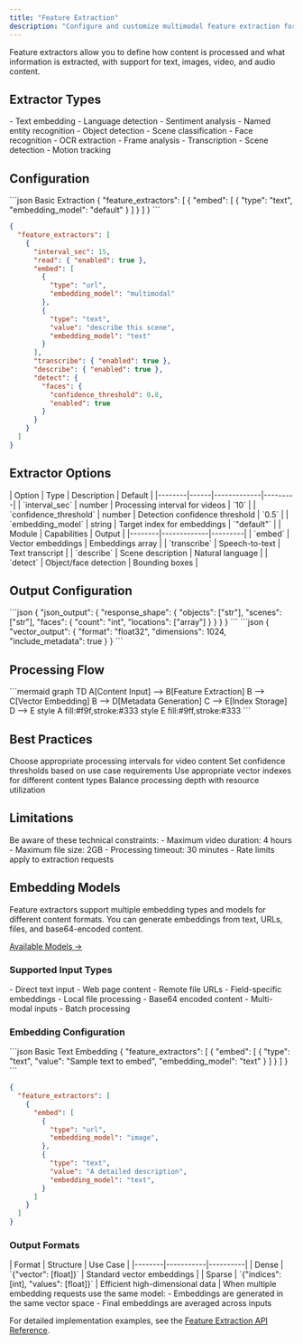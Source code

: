 ```yaml
---
title: "Feature Extraction"
description: "Configure and customize multimodal feature extraction for different content types"
---
```


<Note>
  Feature extractors allow you to define how content is processed and what information is extracted, with support for text, images, video, and audio content.
</Note>

## Extractor Types

<CardGroup cols={3}>
  <Card title="Text Processing" icon="font">
    - Text embedding
    - Language detection
    - Sentiment analysis
    - Named entity recognition
  </Card>
  
  <Card title="Image Analysis" icon="image">
    - Object detection
    - Scene classification
    - Face recognition
    - OCR extraction
  </Card>

  <Card title="Video Processing" icon="video">
    - Frame analysis
    - Transcription
    - Scene detection
    - Motion tracking
  </Card>
</CardGroup>

## Configuration

<CodeGroup>
  ```json Basic Extraction
  {
    "feature_extractors": [
      {
        "embed": [
          {
            "type": "text",
            "embedding_model": "default"
          }
        ]
      }
    ]
  }
  ```

  ```json Advanced Video Processing
  {
    "feature_extractors": [
      {
        "interval_sec": 15,
        "read": { "enabled": true },
        "embed": [
          {
            "type": "url",
            "embedding_model": "multimodal"
          },
          {
            "type": "text",
            "value": "describe this scene",
            "embedding_model": "text"
          }
        ],
        "transcribe": { "enabled": true },
        "describe": { "enabled": true },
        "detect": {
          "faces": {
            "confidence_threshold": 0.8,
            "enabled": true
          }
        }
      }
    ]
  }
  ```
</CodeGroup>

## Extractor Options

<AccordionGroup>
  <Accordion title="Common Settings">
    | Option | Type | Description | Default |
    |--------|------|-------------|---------|
    | `interval_sec` | number | Processing interval for videos | `10` |
    | `confidence_threshold` | number | Detection confidence threshold | `0.5` |
    | `embedding_model` | string | Target index for embeddings | `"default"` |
  </Accordion>

  <Accordion title="Processing Modules">
    | Module | Capabilities | Output |
    |--------|-------------|---------|
    | `embed` | Vector embeddings | Embeddings array |
    | `transcribe` | Speech-to-text | Text transcript |
    | `describe` | Scene description | Natural language |
    | `detect` | Object/face detection | Bounding boxes |
  </Accordion>
</AccordionGroup>

## Output Configuration

<Tabs>
  <Tab title="JSON Output">
    ```json
    {
      "json_output": {
        "response_shape": {
          "objects": ["str"],
          "scenes": ["str"],
          "faces": {
            "count": "int",
            "locations": ["array"]
          }
        }
      }
    }
    ```
  </Tab>

  <Tab title="Vector Output">
    ```json
    {
      "vector_output": {
        "format": "float32",
        "dimensions": 1024,
        "include_metadata": true
      }
    }
    ```
  </Tab>
</Tabs>

## Processing Flow

<Frame>
  ```mermaid
  graph TD
    A[Content Input] --> B[Feature Extraction]
    B --> C[Vector Embedding]
    B --> D[Metadata Generation]
    C --> E[Index Storage]
    D --> E
    style A fill:#f9f,stroke:#333
    style E fill:#9ff,stroke:#333
  ```
</Frame>

## Best Practices

<Steps>
  <Step title="Optimize Intervals">
    Choose appropriate processing intervals for video content
  </Step>
  <Step title="Configure Thresholds">
    Set confidence thresholds based on use case requirements
  </Step>
  <Step title="Select Indexes">
    Use appropriate vector indexes for different content types
  </Step>
  <Step title="Monitor Resources">
    Balance processing depth with resource utilization
  </Step>
</Steps>

## Limitations

<Warning>
  Be aware of these technical constraints:
  - Maximum video duration: 4 hours
  - Maximum file size: 2GB
  - Processing timeout: 30 minutes
  - Rate limits apply to extraction requests
</Warning>

## Embedding Models

Feature extractors support multiple embedding types and models for different content formats. You can generate embeddings from text, URLs, files, and base64-encoded content.

[Available Models ->](/models/available-models)

### Supported Input Types

<CardGroup cols={2}>
  <Card title="Text & URLs" icon="font">
    - Direct text input
    - Web page content
    - Remote file URLs
    - Field-specific embeddings
  </Card>
  
  <Card title="Files & Encoded" icon="file">
    - Local file processing
    - Base64 encoded content
    - Multi-modal inputs
    - Batch processing
  </Card>
</CardGroup>

### Embedding Configuration

<CodeGroup>
  ```json Basic Text Embedding
  {
    "feature_extractors": [
      {
        "embed": [
          {
            "type": "text",
            "value": "Sample text to embed",
            "embedding_model": "text"
          }
        ]
      }
    ]
  }
  ```

  ```json Multi-Modal Embedding
  {
    "feature_extractors": [
      {
        "embed": [
          {
            "type": "url",
            "embedding_model": "image",
          },
          {
            "type": "text",
            "value": "A detailed description",
            "embedding_model": "text",
          }
        ]
      }
    ]
  }
  ```
</CodeGroup>

### Output Formats

<Accordion title="Embedding Response Types">
| Format | Structure | Use Case |
|--------|-----------|----------|
| Dense | `{"vector": [float]}` | Standard vector embeddings |
| Sparse | `{"indices": [int], "values": [float]}` | Efficient high-dimensional data |
</Accordion>

<Note>
When multiple embedding requests use the same model:
- Embeddings are generated in the same vector space
- Final embeddings are averaged across inputs
</Note>

For detailed implementation examples, see the [Feature Extraction API Reference](/api-reference/features/get-feature). 